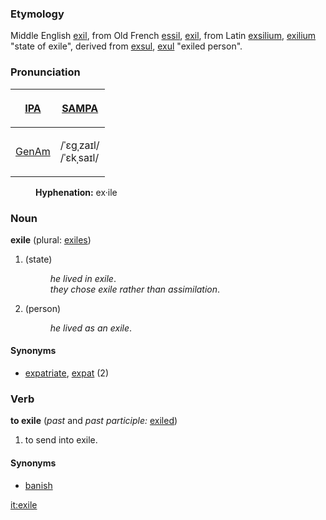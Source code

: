 ===Etymology===
Middle English [[exil]], from Old French [[essil]], [[exil]], from Latin [[exsilium]], [[exilium]] "state of exile", derived from [[exsul]], [[exul]] "exiled person".

===Pronunciation===
{| border=1 cellpadding=5
! [[w:IPA|IPA]] !! [[w:SAMPA|SAMPA]]
|-
! [[GenAm]]
| /ˈɛɡˌzaɪl/ <br> /ˈɛkˌsaɪl/ || /"Eg%zaIl/ <br> /"Ek%saIl/
|}

:'''Hyphenation:''' ex·ile

===Noun===
'''exile''' (plural: [[exiles]])

#(state)
#:''he lived in exile''.
#:''they chose exile rather than assimilation''.
#(person)
#:''he lived as an exile''.

====Synonyms====
* [[expatriate]], [[expat]] (2)

===Verb===
'''to exile''' (''past'' and ''past participle:'' [[exiled]])

# to send into exile.

====Synonyms====
*[[banish]]

[[it:exile]]